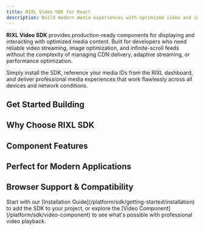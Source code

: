 ```yaml
---
title: RIXL Video SDK for React
description: Build modern media experiences with optimized video and image components. Professional-grade performance with simple, intuitive APIs designed for React applications.
---
```



**RIXL Video SDK** provides production-ready components for displaying and interacting with optimized media content. Built for developers who need reliable video streaming, image optimization, and infinite-scroll feeds without the complexity of managing CDN delivery, adaptive streaming, or performance optimization.

Simply install the SDK, reference your media IDs from the RIXL dashboard, and deliver professional media experiences that work flawlessly across all devices and network conditions.

## Get Started Building

<div className="grid gap-6 sm:grid-cols-2 lg:grid-cols-3">
    <InteractiveCard
        title="Getting Started"
        description="Install the SDK and display your first video in under 5 minutes."
        href="/platform/sdk/getting-started/overview"
        icon="BookOpen"
    />
    <InteractiveCard
        title="Video Component"
        description="Rich video player with HLS streaming, subtitles, and quality controls."
        href="/platform/sdk/video-component"
        icon="Video"
    />
    <InteractiveCard
        title="Image Component"
        description="Optimized images with lazy loading and thumbhash placeholders."
        href="/platform/sdk/image-component"
        icon="Image"
    />

[//]: # (<InteractiveCard)

[//]: # (    title="Feed Component")

[//]: # (    description="Infinite-scrolling feeds for social and content discovery experiences.")

[//]: # (    href="/platform/sdk/feed-component/")

[//]: # (    icon="Rss")

[//]: # (/>)
</div>

## Why Choose RIXL SDK

<div className="grid gap-6 sm:grid-cols-2 lg:grid-cols-3 mt-8">
    <InfoCard
        title="TypeScript First"
        description="Complete type safety with comprehensive TypeScript definitions and intelligent IDE autocompletion."
        icon="Code"
    />
    <InfoCard
        title="Zero Configuration"
        description="Works out of the box with sensible defaults. Advanced customization available when you need it."
        icon="Zap"
    />
    <InfoCard
        title="Performance Optimized"
        description="Automatic lazy loading, adaptive streaming, and memory management for smooth user experiences."
        icon="Activity"
    />
    <InfoCard
        title="Accessibility Built-In"
        description="WCAG 2.1 compliant components with proper ARIA attributes and keyboard navigation support."
        icon="Eye"
    />
    <InfoCard
        title="Framework Native"
        description="Designed specifically for React with hooks, context, and modern patterns that feel natural."
        icon="Layers"
    />
    <InfoCard
        title="Production Ready"
        description="Battle-tested components used by millions of users with comprehensive error handling and fallbacks."
        icon="Shield"
    />
</div>

## Component Features

<div className="grid gap-6 sm:grid-cols-2 lg:grid-cols-3 mt-8">
    <InfoCard
        title="Advanced Video Player"
        description="HLS streaming, quality selection, subtitles, audio tracks, Picture-in-Picture, and fullscreen support"
        icon="Play"
    />
    <InfoCard
        title="Smart Image Display"
        description="Automatic format selection (WebP, AVIF), responsive sizing, and beautiful loading placeholders"
        icon="ImageIcon"
    />
    <InfoCard
        title="Infinite Feeds"
        description="Virtualized scrolling, creator feeds, deep linking, and customizable layouts for social experiences"
        icon="RefreshCw"
    />
    <InfoCard
        title="Responsive Design"
        description="Components automatically adapt to screen sizes with mobile-first design and touch-friendly interactions"
        icon="Smartphone"
    />
    <InfoCard
        title="Custom Styling"
        description="Full CSS customization with TailwindCSS support and multiple built-in themes"
        icon="Palette"
    />
</div>

## Perfect for Modern Applications

<div className="grid gap-6 sm:grid-cols-2 lg:grid-cols-3 mt-8">
    <InfoCard
        title="Social Platforms"
        description="Build TikTok-style feeds, Instagram galleries, and YouTube-like experiences with professional media components"
        icon="Users"
    />
    <InfoCard
        title="E-commerce Sites"
        description="Product galleries, promotional videos, and high-quality imagery that loads instantly and converts better"
        icon="ShoppingCart"
    />
    <InfoCard
        title="Educational Apps"
        description="Course videos with subtitles, interactive content feeds, and mobile-optimized learning experiences"
        icon="GraduationCap"
    />
    <InfoCard
        title="Content Management"
        description="Creator dashboards, media libraries, and content discovery interfaces with infinite scroll"
        icon="FileText"
    />
    <InfoCard
        title="Marketing Campaigns"
        description="Landing pages with hero videos, product showcases, and media-rich experiences that engage users"
        icon="Target"
    />
    <InfoCard
        title="Enterprise Applications"
        description="Internal tools, training platforms, and customer portals with reliable media delivery at scale"
        icon="Building"
    />
</div>

## Browser Support & Compatibility

<div className="grid gap-6 sm:grid-cols-2 lg:grid-cols-3 mt-8">
    <InfoCard
        title="Modern Browsers"
        description="Full support for Chrome 88+, Firefox 85+, Safari 14+, and Edge 88+ with all advanced features"
        icon="Monitor"
    />
    <InfoCard
        title="Mobile Optimized"
        description="Native iOS Safari and Android Chrome support with touch gestures and mobile-specific optimizations"
        icon="Smartphone"
    />
    <InfoCard
        title="Graceful Fallbacks"
        description="Automatic degradation for older browsers while maintaining core functionality and accessibility"
        icon="RotateCcw"
    />
</div>

<div className="mt-12">
    <Callout type="tip" title="Ready to build amazing media experiences?">
        Start with our [Installation Guide](/platform/sdk/getting-started/installation) to add the SDK to your project, or explore the [Video Component](/platform/sdk/video-component) to see what's possible with professional video playback.
    </Callout>
</div>